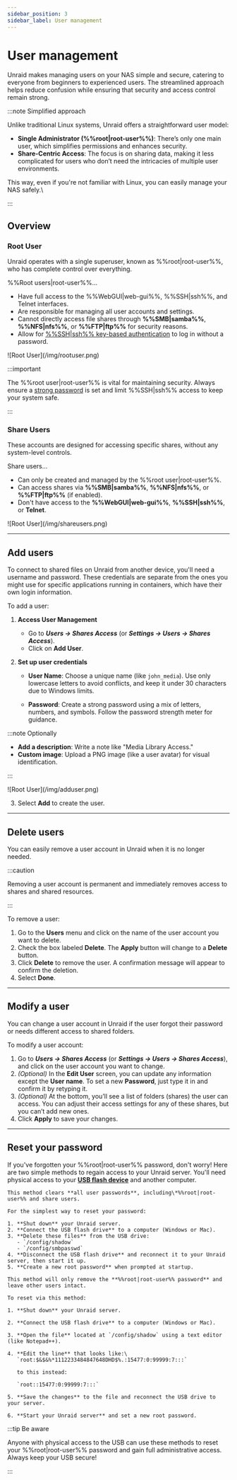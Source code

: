 ```yaml
---
sidebar_position: 3
sidebar_label: User management
---
```


# User management

Unraid makes managing users on your NAS simple and secure, catering to everyone from beginners to experienced users. The streamlined approach helps reduce confusion while ensuring that security and access control remain strong.

:::note Simplified approach

Unlike traditional Linux systems, Unraid offers a straightforward user model:

- **Single Administrator (%%root|root-user%%)**: There’s only one main user, which simplifies permissions and enhances security.
- **Share-Centric Access**: The focus is on sharing data, making it less complicated for users who don’t need the intricacies of multiple user environments.

This way, even if you're not familiar with Linux, you can easily manage your NAS safely.\\

:::

## Overview

### Root User

Unraid operates with a single superuser, known as %%root|root-user%%, who has complete control over everything.

%%Root users|root-user%%...

- Have full access to the %%WebGUI|web-gui%%, %%SSH|ssh%%, and Telnet interfaces.
- Are responsible for managing all user accounts and settings.
- Cannot directly access file shares through **%%SMB|samba%%**, **%%NFS|nfs%%**, or **%%FTP|ftp%%** for security reasons.
- Allow for [%%SSH|ssh%% key-based authentication](../../system-administration/advanced-tools/command-line-interface.mdx#accessing-the-terminal) to log in without a password.

<div style={{ margin: 'auto', maxWidth: '359px', display: 'flex', flexDirection: 'column', alignItems: 'center' }}>
  ![Root User](/img/rootuser.png)
</div>

:::important

The %%root user|root-user%% is vital for maintaining security. Always ensure a [strong password](./security-fundamentals.mdx#set-a-strong-root-password) is set and limit %%SSH|ssh%% access to keep your system safe.

:::

### Share Users

These accounts are designed for accessing specific shares, without any system-level controls.

Share users...

- Can only be created and managed by the %%root user|root-user%%.
- Can access shares via **%%SMB|samba%%**, **%%NFS|nfs%%**, or **%%FTP|ftp%%** (if enabled).
- Don't have access to the **%%WebGUI|web-gui%%**, **%%SSH|ssh%%**, or **Telnet**.

<div style={{ margin: 'auto', maxWidth: '359px', display: 'flex', flexDirection: 'column', alignItems: 'center' }}>
  ![Root User](/img/shareusers.png)
</div>

---

## Add users

To connect to shared files on Unraid from another device, you'll need a username and password. These credentials are separate from the ones you might use for specific applications running in containers, which have their own login information.

To add a user:

1. **Access User Management**
   - Go to ***Users → Shares Access*** (or ***Settings → Users → Shares Access***).
   - Click on **Add User**.

2. **Set up user credentials**
   - **User Name**: Choose a unique name (like `john_media`).  Use only lowercase letters to avoid conflicts, and keep it under 30 characters due to Windows limits.

   - **Password**: Create a strong password using a mix of letters, numbers, and symbols. Follow the password strength meter for guidance.

:::note Optionally

- **Add a description**: Write a note like "Media Library Access."
- **Custom image**: Upload a PNG image (like a user avatar) for visual identification.

:::

<div style={{ margin: 'auto', maxWidth: '359px', display: 'flex', flexDirection: 'column', alignItems: 'center' }}>
  ![Root User](/img/adduser.png)
</div>

3. Select **Add** to create the user.

---

## Delete users

You can easily remove a user account in Unraid when it is no longer needed.

:::caution

Removing a user account is permanent and immediately removes access to shares and shared resources.

:::

To remove a user:

1. Go to the **Users** menu and click on the name of the user account you want to delete.
2. Check the box labeled **Delete**. The **Apply** button will change to a **Delete** button.
3. Click **Delete** to remove the user. A confirmation message will appear to confirm the deletion.
4. Select **Done**.

---

## Modify a user

You can change a user account in Unraid if the user forgot their password or needs different access to shared folders.

To modify a user account:

1. Go to ***Users → Shares Access*** (or ***Settings → Users → Shares Access***), and click on the user account you want to change.
2. *(Optional)* In the **Edit User** screen, you can update any information except the **User name**. To set a new **Password**, just type it in and confirm it by retyping it.
3. *(Optional)* At the bottom, you’ll see a list of folders (shares) the user can access. You can adjust their access settings for any of these shares, but you can’t add new ones.
4. Click **Apply** to save your changes.

---

## Reset your password

If you've forgotten your %%root|root-user%% password, don't worry! Here are two simple methods to regain access to your Unraid server. You'll need physical access to your **[USB flash device](../../system-administration/maintain-and-update/changing-the-flash-device.mdx)** and another computer.


<Tabs>
  <TabItem value="basic" label="Basic" default>

    This method clears **all user passwords**, including\*%%root|root-user%% and share users.

    For the simplest way to reset your password:

    1. **Shut down** your Unraid server.
    2. **Connect the USB flash drive** to a computer (Windows or Mac).
    3. **Delete these files** from the USB drive:
       - `/config/shadow`
       - `/config/smbpasswd`
    4. **Disconnect the USB flash drive** and reconnect it to your Unraid server, then start it up.
    5. **Create a new root password** when prompted at startup.

  </TabItem>

  <TabItem value="advanced" label="Advanced">

    This method will only remove the **%%root|root-user%% password** and leave other users intact.

    To reset via this method:

    1. **Shut down** your Unraid server.

    2. **Connect the USB flash drive** to a computer (Windows or Mac).

    3. **Open the file** located at `/config/shadow` using a text editor (like Notepad++).

    4. **Edit the line** that looks like:\
       `root:$&$&%*1112233484847648DHD$%.:15477:0:99999:7:::`

       to this instead:

       `root::15477:0:99999:7:::`

    5. **Save the changes** to the file and reconnect the USB drive to your server.

    6. **Start your Unraid server** and set a new root password.

  </TabItem>
</Tabs>

:::tip Be aware

Anyone with physical access to the USB can use these methods to reset your %%root|root-user%% password and gain full administrative access.  Always keep your USB secure!

:::
